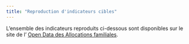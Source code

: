 ```yaml
---
title: "Reproduction d'indicateurs cibles"
---
```


L'ensemble des indicateurs reproduits ci-dessous sont disponibles sur le site de l' [Open Data des Allocations familiales](http://data.caf.fr/dataset/foyers-allocataires-percevant-le-revenu-de-solidarite-active-rsa-niveau-national).